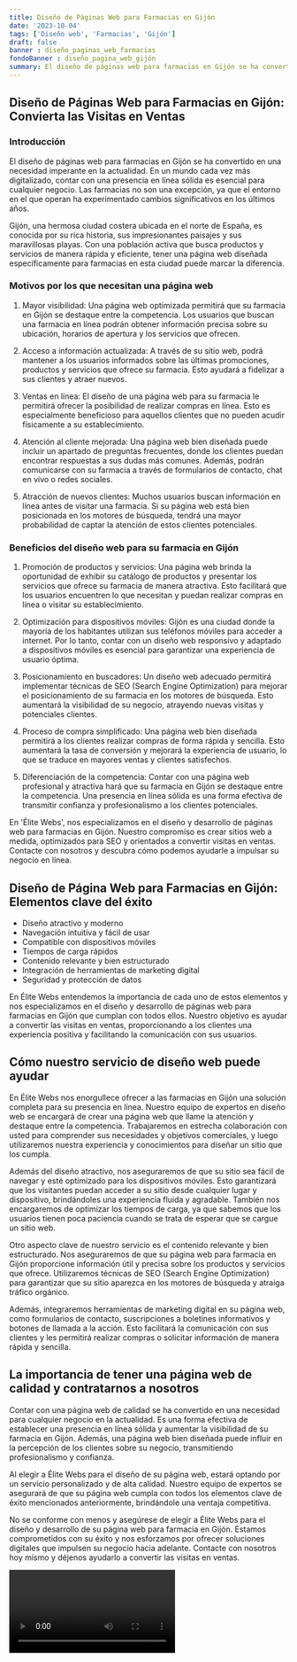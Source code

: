 ```yaml
---
title: Diseño de Páginas Web para Farmacias en Gijón
date: '2023-10-04'
tags: ['Diseño web', 'Farmacias', 'Gijón']
draft: false
banner : diseño_paginas_web_farmacias
fondoBanner : diseño_pagina_web_gijón
summary: El diseño de páginas web para farmacias en Gijón se ha convertido en una necesidad imperante en la actualidad. En un mundo cada vez más digitalizado, contar con una presencia en línea sólida es esencial para cualquier negocio. Las farmacias no son una excepción, ya que el entorno en el que operan ha experimentado cambios significativos en los últimos años. 
---
```


## Diseño de Páginas Web para Farmacias en Gijón: Convierta las Visitas en Ventas

### Introducción

El diseño de páginas web para farmacias en Gijón se ha convertido en una necesidad imperante en la actualidad. En un mundo cada vez más digitalizado, contar con una presencia en línea sólida es esencial para cualquier negocio. Las farmacias no son una excepción, ya que el entorno en el que operan ha experimentado cambios significativos en los últimos años. 

Gijón, una hermosa ciudad costera ubicada en el norte de España, es conocida por su rica historia, sus impresionantes paisajes y sus maravillosas playas. Con una población activa que busca productos y servicios de manera rápida y eficiente, tener una página web diseñada específicamente para farmacias en esta ciudad puede marcar la diferencia.

### Motivos por los que necesitan una página web

1. Mayor visibilidad: Una página web optimizada permitirá que su farmacia en Gijón se destaque entre la competencia. Los usuarios que buscan una farmacia en línea podrán obtener información precisa sobre su ubicación, horarios de apertura y los servicios que ofrecen.

2. Acceso a información actualizada: A través de su sitio web, podrá mantener a los usuarios informados sobre las últimas promociones, productos y servicios que ofrece su farmacia. Esto ayudará a fidelizar a sus clientes y atraer nuevos.

3. Ventas en línea: El diseño de una página web para su farmacia le permitirá ofrecer la posibilidad de realizar compras en línea. Esto es especialmente beneficioso para aquellos clientes que no pueden acudir físicamente a su establecimiento.

4. Atención al cliente mejorada: Una página web bien diseñada puede incluir un apartado de preguntas frecuentes, donde los clientes puedan encontrar respuestas a sus dudas más comunes. Además, podrán comunicarse con su farmacia a través de formularios de contacto, chat en vivo o redes sociales.

5. Atracción de nuevos clientes: Muchos usuarios buscan información en línea antes de visitar una farmacia. Si su página web está bien posicionada en los motores de búsqueda, tendrá una mayor probabilidad de captar la atención de estos clientes potenciales.

### Beneficios del diseño web para su farmacia en Gijón

1. Promoción de productos y servicios: Una página web brinda la oportunidad de exhibir su catálogo de productos y presentar los servicios que ofrece su farmacia de manera atractiva. Esto facilitará que los usuarios encuentren lo que necesitan y puedan realizar compras en línea o visitar su establecimiento.

2. Optimización para dispositivos móviles: Gijón es una ciudad donde la mayoría de los habitantes utilizan sus teléfonos móviles para acceder a internet. Por lo tanto, contar con un diseño web responsivo y adaptado a dispositivos móviles es esencial para garantizar una experiencia de usuario óptima.

3. Posicionamiento en buscadores: Un diseño web adecuado permitirá implementar técnicas de SEO (Search Engine Optimization) para mejorar el posicionamiento de su farmacia en los motores de búsqueda. Esto aumentará la visibilidad de su negocio, atrayendo nuevas visitas y potenciales clientes.

4. Proceso de compra simplificado: Una página web bien diseñada permitirá a los clientes realizar compras de forma rápida y sencilla. Esto aumentará la tasa de conversión y mejorará la experiencia de usuario, lo que se traduce en mayores ventas y clientes satisfechos.

5. Diferenciación de la competencia: Contar con una página web profesional y atractiva hará que su farmacia en Gijón se destaque entre la competencia. Una presencia en línea sólida es una forma efectiva de transmitir confianza y profesionalismo a los clientes potenciales.

En 'Élite Webs', nos especializamos en el diseño y desarrollo de páginas web para farmacias en Gijón. Nuestro compromiso es crear sitios web a medida, optimizados para SEO y orientados a convertir visitas en ventas. Contacte con nosotros y descubra cómo podemos ayudarle a impulsar su negocio en línea.

<GifSeo />

<Cta />

## Diseño de Página Web para Farmacias en Gijón: Elementos clave del éxito

- Diseño atractivo y moderno
- Navegación intuitiva y fácil de usar
- Compatible con dispositivos móviles
- Tiempos de carga rápidos
- Contenido relevante y bien estructurado
- Integración de herramientas de marketing digital
- Seguridad y protección de datos

En Élite Webs entendemos la importancia de cada uno de estos elementos y nos especializamos en el diseño y desarrollo de páginas web para farmacias en Gijón que cumplan con todos ellos. Nuestro objetivo es ayudar a convertir las visitas en ventas, proporcionando a los clientes una experiencia positiva y facilitando la comunicación con sus usuarios.

## Cómo nuestro servicio de diseño web puede ayudar

En Élite Webs nos enorgullece ofrecer a las farmacias en Gijón una solución completa para su presencia en línea. Nuestro equipo de expertos en diseño web se encargará de crear una página web que llame la atención y destaque entre la competencia. Trabajaremos en estrecha colaboración con usted para comprender sus necesidades y objetivos comerciales, y luego utilizaremos nuestra experiencia y conocimientos para diseñar un sitio que los cumpla.

Además del diseño atractivo, nos aseguraremos de que su sitio sea fácil de navegar y esté optimizado para los dispositivos móviles. Esto garantizará que los visitantes puedan acceder a su sitio desde cualquier lugar y dispositivo, brindándoles una experiencia fluida y agradable. También nos encargaremos de optimizar los tiempos de carga, ya que sabemos que los usuarios tienen poca paciencia cuando se trata de esperar que se cargue un sitio web.

Otro aspecto clave de nuestro servicio es el contenido relevante y bien estructurado. Nos aseguraremos de que su página web para farmacia en Gijón proporcione información útil y precisa sobre los productos y servicios que ofrece. Utilizaremos técnicas de SEO (Search Engine Optimization) para garantizar que su sitio aparezca en los motores de búsqueda y atraiga tráfico orgánico.

Además, integraremos herramientas de marketing digital en su página web, como formularios de contacto, suscripciones a boletines informativos y botones de llamada a la acción. Esto facilitará la comunicación con sus clientes y les permitirá realizar compras o solicitar información de manera rápida y sencilla.

## La importancia de tener una página web de calidad y contratarnos a nosotros

Contar con una página web de calidad se ha convertido en una necesidad para cualquier negocio en la actualidad. Es una forma efectiva de establecer una presencia en línea sólida y aumentar la visibilidad de su farmacia en Gijón. Además, una página web bien diseñada puede influir en la percepción de los clientes sobre su negocio, transmitiendo profesionalismo y confianza.

Al elegir a Élite Webs para el diseño de su página web, estará optando por un servicio personalizado y de alta calidad. Nuestro equipo de expertos se asegurará de que su página web cumpla con todos los elementos clave de éxito mencionados anteriormente, brindándole una ventaja competitiva.

No se conforme con menos y asegúrese de elegir a Élite Webs para el diseño y desarrollo de su página web para farmacia en Gijón. Estamos comprometidos con su éxito y nos esforzamos por ofrecer soluciones digitales que impulsen su negocio hacia adelante. Contacte con nosotros hoy mismo y déjenos ayudarlo a convertir las visitas en ventas.

<Video />

<CtaBot job='Farmacias' city='Gijón'/>

<Gmaps query='Gijón+españa+maps' />